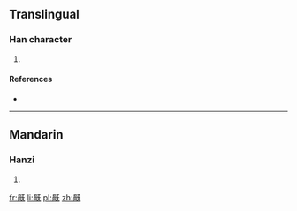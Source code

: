 ==Translingual==

===Han character===
{{Han char|rn=71|rad=无|as=09|sn=13|four=|canj=月月一女山 (BBMVU)|ids=⿰[[咼]][[旡]]}}

# {{defn|Han|sort=无09}}

====References====
* {{Han ref|kx=0485.350|dkj=13730|dj=0848.120|hdz=21148.070|uh=65E4|ud=26084}}

----

==Mandarin==

===Hanzi===
{{cmn-hanzi|pin=[[huò]] ([[huo4]]), [[mì]] ([[mi4]])|wg=huo<sup>4</sup>, mi<sup>4</sup>}}

# {{defn|lang=cmn|sort=无09}}

[[fr:旤]]
[[li:旤]]
[[pl:旤]]
[[zh:旤]]